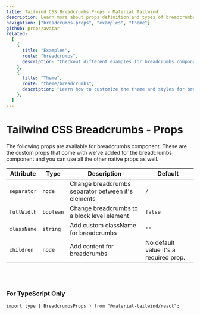 ```yaml
---
title: Tailwind CSS Breadcrumbs Props - Material Tailwind
description: Learn more about props definition and types of breadcrumbs component.
navigation: ["breadcrumbs-props", "examples", "theme"]
github: props/avatar
related:
  [
    {
      title: "Examples",
      route: "breadcrumbs",
      description: "Checkout different examples for breadcrumbs component.",
    },
    {
      title: "Theme",
      route: "theme/breadcrumbs",
      description: "Learn how to customize the theme and styles for breadcrumbs component.",
    },
  ]
---
```


# Tailwind CSS Breadcrumbs - Props

<span id="breadcrumbs-props" className="scroll-mt-48" />
The following props are available for breadcrumbs component. These are the custom
props that come with we've added for the breadcrumbs component and you can use all
the other native props as well.

| Attribute   | Type                 | Description                                        | Default                                |
| ----------- | -------------------- | -------------------------------------------------- | -------------------------------------- |
| `separator` | <Code>node</Code>    | Change breadcrumbs separator between it's elements | <Code>/</Code>                         |
| `fullWidth` | <Code>boolean</Code> | Change breadcrumbs to a block level element        | <Code>false</Code>                     |
| `className` | <Code>string</Code>  | Add custom className for breadcrumbs               | `''`                                   |
| `children`  | <Code>node</Code>    | Add content for breadcrumbs                        | No default value it's a required prop. |

<br />
<br />

### For TypeScript Only

```tsx
import type { BreadcrumbsProps } from "@material-tailwind/react";
```

<span id="examples" className="scroll-mt-48" />
<span id="theme" className="scroll-mt-48" />
